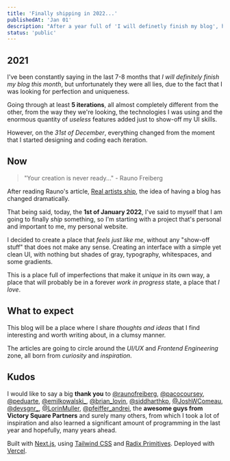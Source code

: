 ```yaml
---
title: 'Finally shipping in 2022...'
publishedAt: 'Jan 01'
description: "After a year full of 'I will definetly finish my blog', here I am finally shipping it."
status: 'public'
---
```


## 2021

I've been constantly saying in the last 7-8 months that _I will definitely finish my blog this month_, but unfortunately they were all lies, due to the fact that I was looking for perfection and uniqueness.

Going through at least **5 iterations**, all almost completely different from the other, from the way they we're looking, the technologies I was using and the enormous quantity of _useless_ features added just to show-off my UI skills.

However, on the _31st of December_, everything changed from the moment that I started designing and coding each iteration.

## Now

> "Your creation is never ready..." - Rauno Freiberg

After reading Rauno's article, [Real artists ship](https://rauno.me/writing/real-artists-ship), the idea of having a blog has changed dramatically.

That being said, today, the **1st of January 2022**, I've said to myself that I am going to finally _ship_ something, so I'm starting with a project that's personal and important to me, my personal website.

I decided to create a place that _feels just like me_, without any "show-off stuff" that does not make any sense. Creating an interface with a simple yet clean UI, with nothing but shades of gray, typography, whitespaces, and some gradients.

This is a place full of imperfections that make it _unique_ in its own way, a place that will probably be in a forever _work in progress_ state, a place that _I love_.

## What to expect

This blog will be a place where I share _thoughts and ideas_ that I find interesting and worth writing about, in a clumsy manner.

The articles are going to circle around the _UI/UX_ and _Frontend Engineering_ zone, all born from _curiosity_ and _inspiration_.

## Kudos

I would like to say a big **thank you** to [@raunofreiberg](https://twitter.com/raunofreiberg), [@pacocoursey](https://twitter.com/pacocoursey), [@peduarte](https://twitter.com/peduarte), [@emilkowalski\_](https://twitter.com/emilkowalski_), [@brian_lovin](https://twitter.com/brian_lovin), [@siddharthkp](https://twitter.com/siddharthkp), [@JoshWComeau](https://twitter.com/JoshWComeau), [@devsgnr\_](https://twitter.com/devsgnr_), [@LorinMuller](https://twitter.com/LorinMuller), [@pfeiffer_andrei](https://twitter.com/pfeiffer_andrei), the **awesome guys from Victory Square Partners** and surely many others, from which I took a lot of inspiration and also learned a significant amount of programming in the last year and hopefully, many years ahead.

Built with [Next.js](https://nextjs.org), using [Tailwind CSS](https://tailwindcss.com/) and [Radix Primitives](https://www.radix-ui.com/). Deployed with [Vercel](https://vercel.com).
